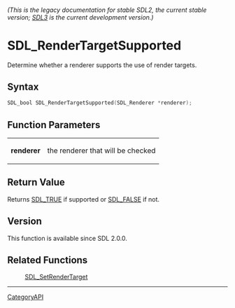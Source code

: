 ====== (This is the legacy documentation for stable SDL2, the current stable version; [https://wiki.libsdl.org/SDL3/ SDL3] is the current development version.) ======
= SDL_RenderTargetSupported =

Determine whether a renderer supports the use of render targets.

== Syntax ==

<syntaxhighlight lang='c'>
SDL_bool SDL_RenderTargetSupported(SDL_Renderer *renderer);
</syntaxhighlight>

== Function Parameters ==

{|
|'''renderer'''
|the renderer that will be checked
|}

== Return Value ==

Returns [[SDL_TRUE]] if supported or [[SDL_FALSE]] if not.

== Version ==

This function is available since SDL 2.0.0.

== Related Functions ==

:[[SDL_SetRenderTarget]]

----
[[CategoryAPI]]


